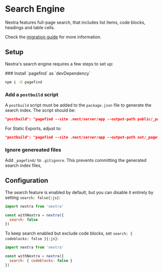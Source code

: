 
# Search Engine

Nextra features full-page search, that includes list items, code blocks,
headings and table cells.

Check the [migration guide](https://the-guild.dev/blog/nextra-4#new-search-engine--pagefind) for more information.

## Setup

Nextra's search engine requires a few steps to set up:

<Steps>
### Install `pagefind` as `devDependency`

```sh npm2yarn
npm i -D pagefind
```

### Add a `postbuild` script

A `postbuild` script must be added to the `package.json` file to generate the search index. The script should be:


```json filename="package.json"
"postbuild": "pagefind --site .next/server/app --output-path public/_pagefind"
```

For Static Exports, adjust to:

```json filename="package.json"
"postbuild": "pagefind --site .next/server/app --output-path out/_pagefind"
```

### Ignore genereated files

Add `_pagefind/` to `.gitignore`. This prevents committing the generated search index files,
</Steps>

## Configuration

The search feature is enabled by default, but you can disable it entirely by setting `search: false{:js}`:

```js filename="next.config.mjs" {4}
import nextra from 'nextra'

const withNextra = nextra({
  search: false
})
```

To keep search enabled but exclude code blocks, set `search: { codeblocks: false }{:js}`:

```js filename="next.config.mjs" {4}
import nextra from 'nextra'

const withNextra = nextra({
  search: { codeblocks: false }
})
```
